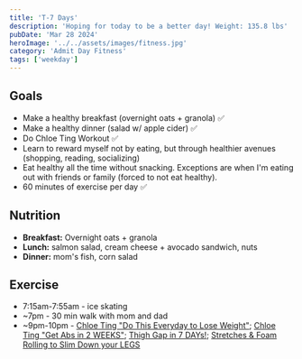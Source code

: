 ```yaml
---
title: 'T-7 Days'
description: 'Hoping for today to be a better day! Weight: 135.8 lbs'
pubDate: 'Mar 28 2024'
heroImage: '../../assets/images/fitness.jpg'
category: 'Admit Day Fitness'
tags: ['weekday']
---
```


## Goals

- Make a healthy breakfast (overnight oats + granola) ✅
- Make a healthy dinner (salad w/ apple cider) ✅
- Do Chloe Ting Workout ✅
- Learn to reward myself not by eating, but through healthier avenues (shopping, reading, socializing)
- Eat healthy all the time without snacking. Exceptions are when I'm eating out with friends or family (forced to not eat healthy).
- 60 minutes of exercise per day ✅

## Nutrition

- **Breakfast:** Overnight oats + granola
- **Lunch:** salmon salad, cream cheese + avocado sandwich, nuts
- **Dinner:** mom's fish, corn salad

## Exercise

- 7:15am-7:55am - ice skating
- ~7pm - 30 min walk with mom and dad
- ~9pm-10pm - [Chloe Ting "Do This Everyday to Lose Weight"](https://www.youtube.com/watch?v=2MoGxae-zyo); [Chloe Ting "Get Abs in 2 WEEKS"](https://www.youtube.com/watch?v=2pLT-olgUJs); [Thigh Gap in 7 DAYs!](https://www.youtube.com/watch?v=cgLwA4_VTMc); [Stretches & Foam Rolling to Slim Down your LEGS](https://www.youtube.com/watch?v=zF7LFDfKEGY)

